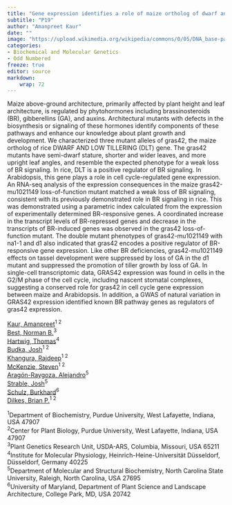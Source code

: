 ```yaml
---
title: "Gene expression identifies a role of maize ortholog of dwarf and low tillering (gras42) in brassinosteroid signaling"
subtitle: "P19"
author: "Amanpreet Kaur"
date: ""
image: "https://upload.wikimedia.org/wikipedia/commons/0/05/DNA_base-pair_diagram.jpg"
categories: 
- Biochemical and Molecular Genetics
- Odd Numbered
freeze: true
editor: source
markdown: 
    wrap: 72
---
```


Maize above-ground architecture, primarily affected by plant height and leaf architecture, is regulated by phytohormones including brassinosteroids (BR), gibberellins (GA), and auxins. Architectural mutants with defects in the biosynthesis or signaling of these hormones identify components of these pathways and enhance our knowledge about plant growth and development. We characterized three mutant alleles of gras42, the maize ortholog of rice DWARF AND LOW TILLERING (DLT) gene. The gras42 mutants have semi-dwarf stature, shorter and wider leaves, and more upright leaf angles, and resemble the expected phenotype for a weak loss of BR signaling. In rice, DLT is a positive regulator of BR signaling. In Arabidopsis, this gene plays a role in cell cycle-regulated gene expression. An RNA-seq analysis of the expression consequences in the maize gras42-mu1021149 loss-of-function mutant matched a weak loss of BR signaling, consistent with its previously demonstrated role in BR signaling in rice. This was demonstrated using a parametric index calculated from the expression of experimentally determined BR-responsive genes. A coordinated increase in the transcript levels of BR-repressed genes and decrease in the transcripts of BR-induced genes was observed in the gras42 loss-of-function mutant. The double mutant phenotypes of gras42-mu1021149 with na1-1 and d1 also indicated that gras42 encodes a positive regulator of BR-responsive gene expression. Like other BR deficiencies, gras42-mu1021149 effects on tassel development were suppressed by loss of GA in the d1 mutant and suppressed the promotion of tiller growth by loss of GA. In single-cell transcriptomic data, GRAS42 expression was found in cells in the G2/M phase of the cell cycle, including nascent stomatal complexes, suggesting a conserved role for gras42 in cell cycle gene expression between maize and Arabidopsis. In addition, a GWAS of natural variation in GRAS42 expression identified known BR pathway genes as regulators of gras42 expression.

<a href='mailto:kaur60@purdue.edu'>Kaur, Amanpreet</a><sup>1 2</sup><br><a href='mailto:norman.best@usda.gov'>Best, Norman B.</a><sup>3</sup><br><a href='mailto:thartwig@mpipz.mpg.de'>Hartwig, Thomas</a><sup>4</sup><br><a href='mailto:jsbudka@gmail.com'>Budka, Josh</a><sup>1 2</sup><br><a href='mailto:rkhangur@purdue.edu'>Khangura, Rajdeep</a><sup>1 2</sup><br><a href='mailto:smckenz@purdue.edu'>McKenzie, Steven</a><sup>1 2</sup><br><a href='mailto:jaaragon@ncsu.edu'>Aragón-Raygoza, Alejandro</a><sup>5</sup><br><a href='mailto:jjstrabl@ncsu.edu'>Strable, Josh</a><sup>5</sup><br><a href='mailto:schulzbu@gmail.com'>Schulz, Burkhard</a><sup>6</sup><br><a href='mailto:bdilkes@purdue.edu'>Dilkes, Brian P.</a><sup>1 2</sup><br>

<sup>1</sup>Department of Biochemistry, Purdue University, West Lafayette, Indiana, USA 47907<br><sup>2</sup>Center for Plant Biology, Purdue University, West Lafayette, Indiana, USA 47907<br><sup>3</sup>Plant Genetics Research Unit, USDA-ARS, Columbia, Missouri, USA 65211<br><sup>4</sup>Institute for Molecular Physiology, Heinrich-Heine-Universität Düsseldorf, Düsseldorf, Germany 40225<br><sup>5</sup>Department of Molecular and Structural Biochemistry, North Carolina State University, Raleigh, North Carolina, USA 27695<br><sup>6</sup>University of Maryland, Department of Plant Science and Landscape Architecture, College Park, MD, USA 20742<br>